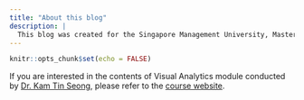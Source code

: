 ```yaml
---
title: "About this blog"
description: |
  This blog was created for the Singapore Management University, Masters of IT in Business, ISSS608: Visual Analytics module in AY2020/21 Term 3.
---
```


```r
knitr::opts_chunk$set(echo = FALSE)
```

If you are interested in the contents of Visual Analytics module conducted by [Dr. Kam Tin Seong](https://faculty.smu.edu.sg/profile/kam-tin-seong-486), please refer to the [course website](https://isss608.netlify.app/).